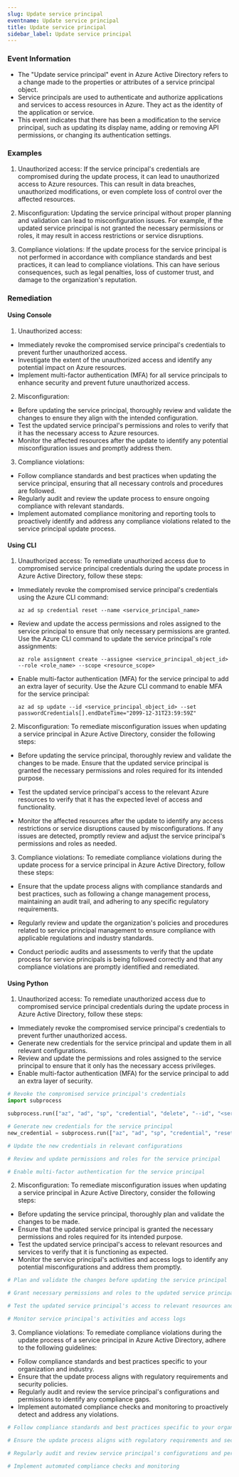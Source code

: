 ```yaml
--- 
slug: Update service principal
eventname: Update service principal
title: Update service principal
sidebar_label: Update service principal
---
```

                       
### Event Information

- The "Update service principal" event in Azure Active Directory refers to a change made to the properties or attributes of a service principal object.
- Service principals are used to authenticate and authorize applications and services to access resources in Azure. They act as the identity of the application or service.
- This event indicates that there has been a modification to the service principal, such as updating its display name, adding or removing API permissions, or changing its authentication settings.


### Examples

1. Unauthorized access: If the service principal's credentials are compromised during the update process, it can lead to unauthorized access to Azure resources. This can result in data breaches, unauthorized modifications, or even complete loss of control over the affected resources.

2. Misconfiguration: Updating the service principal without proper planning and validation can lead to misconfiguration issues. For example, if the updated service principal is not granted the necessary permissions or roles, it may result in access restrictions or service disruptions.

3. Compliance violations: If the update process for the service principal is not performed in accordance with compliance standards and best practices, it can lead to compliance violations. This can have serious consequences, such as legal penalties, loss of customer trust, and damage to the organization's reputation.

### Remediation

#### Using Console

1. Unauthorized access:
- Immediately revoke the compromised service principal's credentials to prevent further unauthorized access.
- Investigate the extent of the unauthorized access and identify any potential impact on Azure resources.
- Implement multi-factor authentication (MFA) for all service principals to enhance security and prevent future unauthorized access.

2. Misconfiguration:
- Before updating the service principal, thoroughly review and validate the changes to ensure they align with the intended configuration.
- Test the updated service principal's permissions and roles to verify that it has the necessary access to Azure resources.
- Monitor the affected resources after the update to identify any potential misconfiguration issues and promptly address them.

3. Compliance violations:
- Follow compliance standards and best practices when updating the service principal, ensuring that all necessary controls and procedures are followed.
- Regularly audit and review the update process to ensure ongoing compliance with relevant standards.
- Implement automated compliance monitoring and reporting tools to proactively identify and address any compliance violations related to the service principal update process.

#### Using CLI

1. Unauthorized access: To remediate unauthorized access due to compromised service principal credentials during the update process in Azure Active Directory, follow these steps:

- Immediately revoke the compromised service principal's credentials using the Azure CLI command:
  ```
  az ad sp credential reset --name <service_principal_name>
  ```

- Review and update the access permissions and roles assigned to the service principal to ensure that only necessary permissions are granted. Use the Azure CLI command to update the service principal's role assignments:
  ```
  az role assignment create --assignee <service_principal_object_id> --role <role_name> --scope <resource_scope>
  ```

- Enable multi-factor authentication (MFA) for the service principal to add an extra layer of security. Use the Azure CLI command to enable MFA for the service principal:
  ```
  az ad sp update --id <service_principal_object_id> --set passwordCredentials[].endDateTime="2099-12-31T23:59:59Z"
  ```

2. Misconfiguration: To remediate misconfiguration issues when updating a service principal in Azure Active Directory, consider the following steps:

- Before updating the service principal, thoroughly review and validate the changes to be made. Ensure that the updated service principal is granted the necessary permissions and roles required for its intended purpose.

- Test the updated service principal's access to the relevant Azure resources to verify that it has the expected level of access and functionality.

- Monitor the affected resources after the update to identify any access restrictions or service disruptions caused by misconfigurations. If any issues are detected, promptly review and adjust the service principal's permissions and roles as needed.

3. Compliance violations: To remediate compliance violations during the update process for a service principal in Azure Active Directory, follow these steps:

- Ensure that the update process aligns with compliance standards and best practices, such as following a change management process, maintaining an audit trail, and adhering to any specific regulatory requirements.

- Regularly review and update the organization's policies and procedures related to service principal management to ensure compliance with applicable regulations and industry standards.

- Conduct periodic audits and assessments to verify that the update process for service principals is being followed correctly and that any compliance violations are promptly identified and remediated.

#### Using Python

1. Unauthorized access: To remediate unauthorized access due to compromised service principal credentials during the update process in Azure Active Directory, follow these steps:

- Immediately revoke the compromised service principal's credentials to prevent further unauthorized access.
- Generate new credentials for the service principal and update them in all relevant configurations.
- Review and update the permissions and roles assigned to the service principal to ensure that it only has the necessary access privileges.
- Enable multi-factor authentication (MFA) for the service principal to add an extra layer of security.

```python
# Revoke the compromised service principal's credentials
import subprocess

subprocess.run(["az", "ad", "sp", "credential", "delete", "--id", "<service_principal_id>", "--credential-id", "<compromised_credential_id>"])

# Generate new credentials for the service principal
new_credential = subprocess.run(["az", "ad", "sp", "credential", "reset", "--name", "<service_principal_name>"], capture_output=True).stdout.decode().strip()

# Update the new credentials in relevant configurations

# Review and update permissions and roles for the service principal

# Enable multi-factor authentication for the service principal
```

2. Misconfiguration: To remediate misconfiguration issues when updating a service principal in Azure Active Directory, consider the following steps:

- Before updating the service principal, thoroughly plan and validate the changes to be made.
- Ensure that the updated service principal is granted the necessary permissions and roles required for its intended purpose.
- Test the updated service principal's access to relevant resources and services to verify that it is functioning as expected.
- Monitor the service principal's activities and access logs to identify any potential misconfigurations and address them promptly.

```python
# Plan and validate the changes before updating the service principal

# Grant necessary permissions and roles to the updated service principal

# Test the updated service principal's access to relevant resources and services

# Monitor service principal's activities and access logs
```

3. Compliance violations: To remediate compliance violations during the update process of a service principal in Azure Active Directory, adhere to the following guidelines:

- Follow compliance standards and best practices specific to your organization and industry.
- Ensure that the update process aligns with regulatory requirements and security policies.
- Regularly audit and review the service principal's configurations and permissions to identify any compliance gaps.
- Implement automated compliance checks and monitoring to proactively detect and address any violations.

```python
# Follow compliance standards and best practices specific to your organization and industry

# Ensure the update process aligns with regulatory requirements and security policies

# Regularly audit and review service principal's configurations and permissions

# Implement automated compliance checks and monitoring
```


 